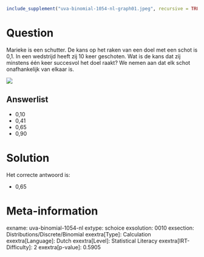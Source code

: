 ```r
include_supplement("uva-binomial-1054-nl-graph01.jpeg", recursive = TRUE)
```

Question
========

Marieke is een schutter. De kans op het raken van een doel met een schot
is 0,1. In een wedstrijd heeft zij 10 keer geschoten. Wat is de kans dat
zij minstens één keer succesvol het doel raakt? We nemen aan dat elk
schot onafhankelijk van elkaar is.


![](uva-binomial-1054-nl-graph01.jpeg)

Answerlist
----------

* 0,10
* 0,41
* 0,65
* 0,90

Solution
========

Het correcte antwoord is: 

* 0,65

Meta-information
================
exname: uva-binomial-1054-nl
extype: schoice
exsolution: 0010
exsection: Distributions/Discrete/Binomial
exextra[Type]: Calculation
exextra[Language]: Dutch
exextra[Level]: Statistical Literacy
exextra[IRT-Difficulty]: 2
exextra[p-value]: 0.5905
